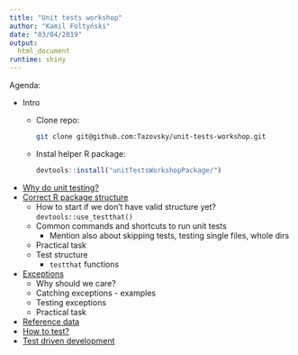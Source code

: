 ```yaml
---
title: "Unit tests workshop"
author: "Kamil Foltyński"
date: "03/04/2019"
output:
  html_document
runtime: shiny
---
```


Agenda:

* Intro
  * Clone repo:
    ```bash
    git clone git@github.com:Tazovsky/unit-tests-workshop.git
    ```
  * Instal helper R package:
    ```r
    devtools::install("unitTestsWorkshopPackage/")
    ```
* [Why do unit testing?](01-why-do-unit-testing.Rmd)
* [Correct R package structure](02-correct-structure.Rmd)
  * How to start if we don't have valid structure yet? `devtools::use_testthat()`
  * Common commands and shortcuts to run unit tests
    * Mention also about skipping tests, testing single files, whole dirs
  * Practical task
  * Test structure
    * `testthat` functions
* [Exceptions](03-exceptions.Rmd)
  * Why should we care?
  * Catching exceptions - examples
  * Testing exceptions
  * Practical task
* [Reference data](04-reference-data.Rmd)
* [How to test?](05-how-to-test.Rmd)
* [Test driven development](06-test-driven-development.Rmd)
